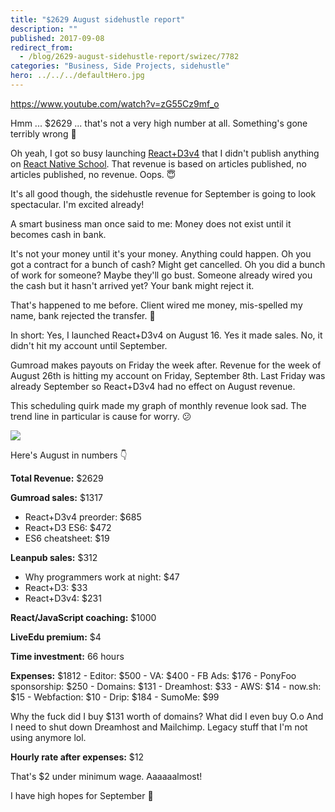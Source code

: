 ```yaml
---
title: "$2629 August sidehustle report"
description: ""
published: 2017-09-08
redirect_from:
  - /blog/2629-august-sidehustle-report/swizec/7782
categories: "Business, Side Projects, sidehustle"
hero: ../../../defaultHero.jpg
---
```


https://www.youtube.com/watch?v=zG55Cz9mf_o

Hmm ... $2629 ... that's not a very high number at all. Something's gone terribly wrong 🤔

Oh yeah, I got so busy launching [React+D3v4](https://swizec.com/reactd3js) that I didn't publish anything on [React Native School](http://reactnative.school). That revenue is based on articles published, no articles published, no revenue. Oops. 😇

It's all good though, the sidehustle revenue for September is going to look spectacular. I'm excited already!

A smart business man once said to me: Money does not exist until it becomes cash in bank.

It's not your money until it's your money. Anything could happen. Oh you got a contract for a bunch of cash? Might get cancelled. Oh you did a bunch of work for someone? Maybe they'll go bust. Someone already wired you the cash but it hasn't arrived yet? Your bank might reject it.

That's happened to me before. Client wired me money, mis-spelled my name, bank rejected the transfer. 💩

In short: Yes, I launched React+D3v4 on August 16. Yes it made sales. No, it didn't hit my account until September.

Gumroad makes payouts on Friday the week after. Revenue for the week of August 26th is hitting my account on Friday, September 8th. Last Friday was already September so React+D3v4 had no effect on August revenue.

This scheduling quirk made my graph of monthly revenue look sad. The trend line in particular is cause for worry. 😕

![](https://swizec.com/wp-content/uploads/2017/09/Screen-Shot-2017-09-08-at-00.18.33.png)

Here's August in numbers 👇

**Total Revenue:** $2629

**Gumroad sales:** $1317

- React+D3v4 preorder: $685
- React+D3 ES6: $472
- ES6 cheatsheet: $19

**Leanpub sales:** $312

- Why programmers work at night: $47
- React+D3: $33
- React+D3v4: $231

**React/JavaScript coaching:** $1000

**LiveEdu premium:** $4

**Time investment:** 66 hours

**Expenses:** $1812 - Editor: $500 - VA: $400 - FB Ads: $176 - PonyFoo sponsorship: $250 - Domains: $131 - Dreamhost: $33 - AWS: $14 - now.sh: $15 - Webfaction: $10 - Drip: $184 - SumoMe: $99

Why the fuck did I buy $131 worth of domains? What did I even buy O.o And I need to shut down Dreamhost and Mailchimp. Legacy stuff that I'm not using anymore lol.

**Hourly rate after expenses:** $12

That's $2 under minimum wage. Aaaaaalmost!

I have high hopes for September 🤞
